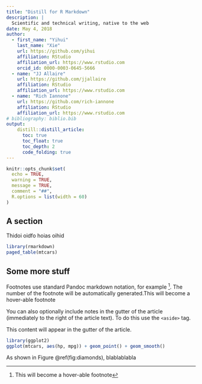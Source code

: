 ```yaml
---
title: "Distill for R Markdown"
description: | 
  Scientific and technical writing, native to the web
date: May 4, 2018
author:
  - first_name: "Yihui"
    last_name: "Xie"
    url: https://github.com/yihui
    affiliation: RStudio
    affiliation_url: https://www.rstudio.com
    orcid_id: 0000-0003-0645-5666
  - name: "JJ Allaire"
    url: https://github.com/jjallaire
    affiliation: RStudio
    affiliation_url: https://www.rstudio.com
  - name: "Rich Iannone"
    url: https://github.com/rich-iannone
    affiliation: RStudio
    affiliation_url: https://www.rstudio.com
# bibliography: biblio.bib
output: 
    distill::distill_article:
      toc: true
      toc_float: true
      toc_depth: 2
      code_folding: true
---
```


```r
knitr::opts_chunk$set(
  echo = TRUE,
  warning = TRUE,
  message = TRUE,
  comment = "##",
  R.options = list(width = 60)
)
```

## A section
Thidoi oidfo hoias oihid 


```r
library(rmarkdown)
paged_table(mtcars)
```

## Some more stuff
Footnotes use standard Pandoc markdown notation, for example ^[This will become a hover-able footnote]. The number of the footnote will be automatically generated.This will become a hover-able footnote

You can also optionally include notes in the gutter of the article (immediately to the right of the article text). To do this use the `<aside>` tag.

<aside>
This content will appear in the gutter of the article.
</aside>



<aside>
```r
library(ggplot2)
ggplot(mtcars, aes(hp, mpg)) + geom_point() + geom_smooth()
```
</aside>

As shown in Figure \@ref(fig:diamonds), blablablabla
